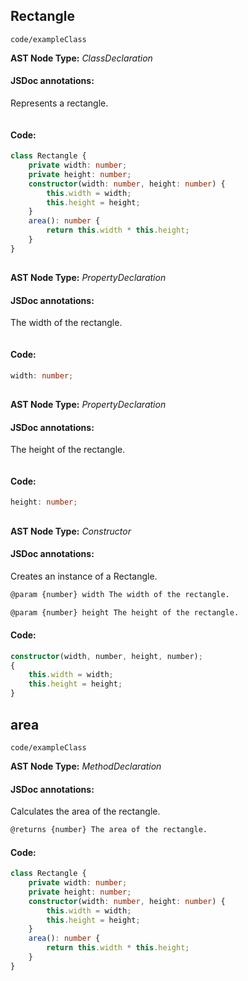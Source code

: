 
<Meta title="code/exampleClass" />

## Rectangle
`code/exampleClass`

**AST Node Type:** *ClassDeclaration*

#### JSDoc annotations:

Represents a rectangle.

```bash

```

#### Code:

```ts
class Rectangle {
    private width: number;
    private height: number;
    constructor(width: number, height: number) {
        this.width = width;
        this.height = height;
    }
    area(): number {
        return this.width * this.height;
    }
}

```

## 
**AST Node Type:** *PropertyDeclaration*

#### JSDoc annotations:

The width of the rectangle.

```bash

```

#### Code:

```ts
width: number;

```

## 
**AST Node Type:** *PropertyDeclaration*

#### JSDoc annotations:

The height of the rectangle.

```bash

```

#### Code:

```ts
height: number;

```

## 
**AST Node Type:** *Constructor*

#### JSDoc annotations:

Creates an instance of a Rectangle.

```bash
@param {number} width The width of the rectangle.

@param {number} height The height of the rectangle.
```

#### Code:

```ts
constructor(width, number, height, number);
{
    this.width = width;
    this.height = height;
}

```

## area
`code/exampleClass`

**AST Node Type:** *MethodDeclaration*

#### JSDoc annotations:

Calculates the area of the rectangle.

```bash
@returns {number} The area of the rectangle.
```

#### Code:

```ts
class Rectangle {
    private width: number;
    private height: number;
    constructor(width: number, height: number) {
        this.width = width;
        this.height = height;
    }
    area(): number {
        return this.width * this.height;
    }
}

```

